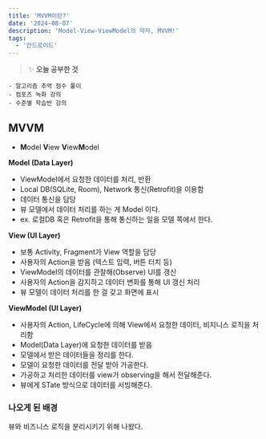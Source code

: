 ```yaml
---
title: 'MVVM이란?'
date: '2024-08-07'
description: 'Model-View-ViewModel의 약자, MVVM!'
tags:
  - '안드로이드'
---
```


> ✨ **오늘 공부한 것**
>
```
- 알고리즘 추억 점수 풀이
- 컴포즈 녹화 강의
- 수준별 학습반 강의
```
>


## MVVM

- **M**odel **V**iew **V**iew**M**odel

**Model (Data Layer)**

- ViewModel에서 요청한 데이터를 처리, 반환
- Local DB(SQLite, Room), Network 통신(Retrofit)을 이용함
- 데이터 통신을 담당
- 뷰 모델에서 데이터 처리를 하는 게 Model 이다.
- ex. 로컬DB 혹은 Retrofit을 통해 통신하는 일을 모델 쪽에서 한다.

**View (UI Layer)**

- 보통 Activity, Fragment가 View 역할을 담당
- 사용자의 Action을 받음 (텍스트 입력, 버튼 터치 등)
- ViewModel의 데이터를 관찰해(Observe) UI를 갱신
- 사용자의 Action을 감지하고 데이터 변화를 통해 UI 갱신 처리
- 뷰 모델이 데이터 처리를 한 걸 갖고 화면에 표시

**ViewModel (UI Layer)**

- 사용자의 Action, LifeCycle에 의해 View에서 요청한 데이터, 비지니스 로직을 처리함
- Model(Data Layer)에 요청한 데이터를 받음
- 모델에서 받은 데이터들을 정리를 한다.
- 모델이 요청한 데이터를 전달 받아 가공한다.
- 가공하고 처리한 데이터를 view가 observing을 해서 전달해준다.
- 뷰에게 STate 방식으로 데이터를 서빙해준다.

### 나오게 된 배경

뷰와 비즈니스 로직을 분리시키기 위해 나왔다. 
